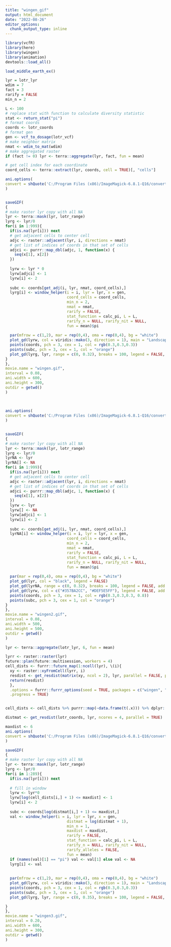```yaml
---
title: "wingen_gif"
output: html_document
date: "2022-08-26"
editor_options: 
  chunk_output_type: inline
---
```

```r
library(vcfR)
library(here)
library(wingen)
library(animation)
devtools::load_all()
```
```r
load_middle_earth_ex()

lyr = lotr_lyr
wdim = 7
fact = 3
rarify = FALSE
min_n = 2

L <- 100
# replace stat with function to calculate diversity statistic
stat <- return_stat("pi")
# format coords
coords <- lotr_coords
# format gen
gen <- vcf_to_dosage(lotr_vcf)
# make neighbor matrix
nmat <- wdim_to_mat(wdim)
# make aggregated raster
if (fact != 0) lyr <- terra::aggregate(lyr, fact, fun = mean)
```


```r

# get cell index for each coordinate
coord_cells <- terra::extract(lyr, coords, cell = TRUE)[, "cells"]

ani.options(
convert = shQuote('C:/Program Files (x86)/ImageMagick-6.8.1-Q16/convert.exe')
)


saveGIF(
{
# make raster lyr copy with all NA
lyr <- terra::mask(lyr, lotr_range)
lyrg <- lyr/0
for(i in 1:999){
  if(is.na(lyr[i])) next
  # get adjacent cells to center cell
  adjc <- raster::adjacent(lyr, i, directions = nmat)
  # get list of indices of coords in that set of cells
  adjci <- purrr::map_dbl(adjc, 1, function(x) {
    seq(x[1], x[2])
  })
  
  lyrw <- lyr * 0
  lyrw[adjci] <- 1
  lyrw[i] <- 2
  
  subc <- coords[get_adj(i, lyr, nmat, coord_cells),]
  lyrg[i] <- window_helper(i = i, lyr = lyr, x = gen, 
                           coord_cells = coord_cells,
                           min_n = 2,
                           nmat = nmat, 
                           rarify = FALSE,
                           stat_function = calc_pi, L = L,
                           rarify_n = NULL, rarify_nit = NULL,
                           fun = mean)$pi
  
  par(mfrow = c(1,2), mar = rep(0,4), oma = rep(0,4), bg = "white")
  plot_gd(lyrw, col = viridis::mako(3, direction = 1), main = "Landscape", legend = FALSE)
  points(coords, pch = 3, cex = 1, col = rgb(0.3,0.3,0.3))
  points(subc, pch = 3, cex = 1, col = "orange")
  plot_gd(lyrg, lyr, range = c(0, 0.32), breaks = 100, legend = FALSE, main = "Genetic Diversity")
}
},
movie.name = "wingen.gif", 
interval = 0.08, 
ani.width = 600, 
ani.height = 300,
outdir = getwd()
)  
  
  
```

```r

ani.options(
convert = shQuote('C:/Program Files (x86)/ImageMagick-6.8.1-Q16/convert.exe')
)


saveGIF(
{
# make raster lyr copy with all NA
lyr <- terra::mask(lyr, lotr_range)
lyrg <- lyr/0
lyrNA <- lyr
lyrNA[] <- NA
for(i in 1:999){
  if(is.na(lyr[i])) next
  # get adjacent cells to center cell
  adjc <- raster::adjacent(lyr, i, directions = nmat)
  # get list of indices of coords in that set of cells
  adjci <- purrr::map_dbl(adjc, 1, function(x) {
    seq(x[1], x[2])
  })
  lyrw <- lyr
  lyrw[] <- NA
  lyrw[adjci] <- 1
  lyrw[i] <- 2
  
  subc <- coords[get_adj(i, lyr, nmat, coord_cells),]
  lyrNA[i] <- window_helper(i = i, lyr = lyr, x = gen, 
                           coord_cells = coord_cells,
                           min_n = 2,
                           nmat = nmat, 
                           rarify = FALSE,
                           stat_function = calc_pi, L = L,
                           rarify_n = NULL, rarify_nit = NULL,
                           fun = mean)$pi
  
  par(mar = rep(0,4), oma = rep(0,4), bg = "white")
  plot_gd(lyr, col = "black", legend = FALSE)
  plot_gd(lyrNA, range = c(0, 0.32), breaks = 100, legend = FALSE, add = TRUE)
  plot_gd(lyrw, col = c("#357BA2CC", "#DEF5E5FF"), legend = FALSE, add = TRUE)
  points(coords, pch = 3, cex = 1, col = rgb(0.3,0.3,0.3, 0.8))
  points(subc, pch = 3, cex = 1, col = "orange")
}
},
movie.name = "wingen2.gif", 
interval = 0.08, 
ani.width = 500, 
ani.height = 500,
outdir = getwd()
)  
```
```r

lyr <- terra::aggregate(lotr_lyr, 6, fun = mean)

lyrr <- raster::raster(lyr)
future::plan(future::multisession, workers = 4)
cell_dists <- furrr::future_map(1:ncell(lyr), \(i){
  xy <- raster::xyFromCell(lyrr, i)
  resdist <- get_resdist(matrix(xy, ncol = 2), lyr, parallel = FALSE, progress = FALSE)
  return(resdist)
  },
  .options = furrr::furrr_options(seed = TRUE, packages = c("wingen", "terra", "raster", "adegenet")),
  .progress = TRUE)


cell_dists <- cell_dists %>% purrr::map(~data.frame(t(.x))) %>% dplyr::bind_rows()

distmat <- get_resdist(lotr_coords, lyr, ncores = 4, parallel = TRUE)

maxdist <- 6
ani.options(
convert = shQuote('C:/Program Files (x86)/ImageMagick-6.8.1-Q16/convert.exe')
)

saveGIF(
{
# make raster lyr copy with all NA
lyr <- terra::mask(lyr, lotr_range)
lyrg <- lyr/0
for(i in 1:289){
  if(is.na(lyr[i])) next
  
  # fill in window
  lyrw <- lyr*0
  lyrw[log(cell_dists[i,] + 1) <= maxdist] <- 1
  lyrw[i] <- 2
  
  subc <- coords[log(distmat[i,] + 1) <= maxdist,]
  val <- window_helper(i = i, lyr = lyr, x = gen, 
                           distmat = log(distmat + 1),
                           min_n = 1,
                           maxdist = maxdist, 
                           rarify = FALSE,
                           stat_function = calc_pi, L = L,
                           rarify_n = NULL, rarify_nit = NULL,
                           rarify_alleles = FALSE,
                           fun = mean)
  if (names(val)[1] == "pi") val <- val[1] else val <- NA
  lyrg[i] <- val
  
  
  par(mfrow = c(1,2), mar = rep(0,4), oma = rep(0,4), bg = "white")
  plot_gd(lyrw, col = viridis::mako(3, direction = 1), main = "Landscape", legend = FALSE)
  points(coords, pch = 3, cex = 1, col = rgb(0.3,0.3,0.3))
  points(subc, pch = 3, cex = 1, col = "orange")
  plot_gd(lyrg, lyr, range = c(0, 0.35), breaks = 100, legend = FALSE, main = "Genetic Diversity")

}
},
movie.name = "wingen3.gif", 
interval = 0.20, 
ani.width = 600, 
ani.height = 300,
outdir = getwd()
)  
```

